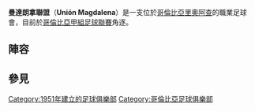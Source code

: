 {{noteTA
|G1=足球
|G2=南美球會
|T=zh-hans:马格达莱纳联盟;zh-hant:馬格達萊納聯盟;zh-hk:曼達朗拿聯盟
|1=zh-hans:马格达莱纳;zh-hant:馬格達萊納;zh-hk:曼達朗拿
}}
{{Infobox football club
|clubname    = 曼達朗拿
| image      = Escudo del Unión Magdalena Fútbol Club.png
| fullname   = Club Unión Magdalena S.A.
| nickname   = ''El Ciclón Bananero''
| founded    = {{Start date and age|1951|3|10|df=yes}}
| ground     = [[里奧阿查|里奧阿查]]<br />[[費德里科·塞拉諾·索托體育場|費德里科·塞拉諾·索托體育場]]
| capacity   = 8,000
| chairman   = José María Campo Alzamora
| manager    = Carlos Silva Socarrás
| league     = [[哥倫比亞足球乙級聯賽|哥倫比亞足球乙級聯賽]]
| season     = 2019
| position   = 第 16 位（降班）
| website    = http://www.unionmagdalena.co/
| pattern_la1=_unionmag16h|pattern_b1=_unionmag16h|pattern_ra1=_unionmag16h|pattern_sh1=_unionmag16a
| leftarm1=264FB9|body1=264FB9|rightarm1=264FB9|shorts1=FFFFFF|socks1=264FB9
| pattern_la2=_unionmag16a|pattern_b2=_unionmag16a|pattern_ra2=_unionmag16a|pattern_sh2=_unionmag16a
| leftarm2=FFFFFF|body2=FFFFFF|rightarm2=FFFFFF|shorts2=FFFFFF|socks2=FFFFFF
}}

'''曼達朗拿聯盟'''（'''Unión Magdalena'''）是一支位於[[哥倫比亞|哥倫比亞]][[里奧阿查|里奧阿查]]的職業足球會，目前於[[哥倫比亞甲組足球聯賽|哥倫比亞甲組足球聯賽]]角逐。

== 陣容 ==
{{Fs start}}
{{Fs player|no=|nat=Hungary|name=[[Ernest_Sabeditch|Ernest Sabeditch]]|pos=GK}}
{{Fs player|no=|nat=Colombia|name=[[Rubén_Rocha|Rubén Rocha]]|pos=GK}}
{{Fs player|no=|nat=Colombia|name=[[Jaime_de_la_Spriella|Jaime de la Spriella]]|pos=GK}}
{{Fs player|no=|nat=Yugoslavia|name=[[Zvonko_Monsider|Zvonko Monsider]]|pos=GK}}
{{Fs player|no=|nat=Colombia|name=[[Víctor_Lanao|Víctor Lanao]]|pos=DF}}
{{Fs player|no=|nat=Romania|name=[[Alejandro_Negrescu|Alejandro Negrescu]]|pos=DF}}
{{Fs player|no=|nat=Hungary|name=[[Sandor_Torok|Sandor Torok]]|pos=DF}}
{{Fs player|no=|nat=Hungary|name=[[Gerro_Hinduliak|Gerro Hinduliak]]|pos=MF}}
{{Fs player|no=|nat=Hungary|name=[[Joseph_Samu|Joseph Samu]]|pos=MF}}
{{Fs player|no=|nat=Colombia|name=[[Alipio_Ortiz|Enrique Ortiz]]|pos=MF}}
{{Fs player|no=|nat=Colombia|name=[[Nelson_Pérez|Nelson Pérez]]|pos=MF}}
{{Fs player|no=|nat=Colombia|name=[[Rómulo_Barrios|Rómulo Barrios]]|pos=MF}}
{{Fs mid}}
{{Fs player|no=|nat=Colombia|name=[[Felipe_Fernández_(footballer)|Felipe Fernández]]|pos=MF}}
{{Fs player|no=|nat=Argentina|name=[[Rafael_Botto|Rafael Botto]]|pos=MF}}
{{Fs player|no=|nat=Hungary|name=[[Georgy_Marik|Georgy Marik]]|pos=FW}}
{{Fs player|no=|nat=Hungary|name=[[Joseph_Kajml|Joseph Kajml]]|pos=FW}}
{{Fs player|no=|nat=Hungary|name=[[Gyula_Zsengellér|Gyula Zsengellér]]|pos=FW|other=教練兼球員}}
{{Fs player|no=|nat=Colombia|name=[[Orlando_Granados|Orlando Granados]]|pos=FW}}
{{Fs player|no=|nat=Hungary|name=[[Ladislao_Fussesy|Ladislao Fussesy]]|pos=FW}}
{{Fs player|no=|nat=Yugoslavia|name=[[Milos_Dragolovich|Milos Dragolovich]]|pos=FW}}
{{Fs player|no=|nat=Austria|name=[[Rudolf_Strittich|Rudolf Strittich]]|pos=FW}}
{{Fs player|no=|nat=Colombia|name=[[Antonio_Carrasquilla|Antonio Carrasquilla]]|pos=FW}}
{{Fs player|no=|nat=Italy|name=[[Alessandro_Adam|Alessandro Adam]]|pos=FW}}
{{Fs player|no=|nat=Colombia|name=[[Apolinar_Pérez|Apolinar Pérez]]|pos=FW}}
{{Fs end}}

==參見==
{{reflist}}

[[Category:1951年建立的足球俱樂部|Category:1951年建立的足球俱樂部]]
[[Category:哥倫比亞足球俱樂部|Category:哥倫比亞足球俱樂部]]